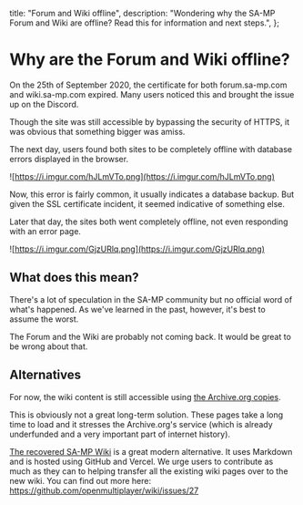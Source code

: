   title: "Forum and Wiki offline",
  description:
    "Wondering why the SA-MP Forum and Wiki are offline? Read this for information and next steps.",
};

# Why are the Forum and Wiki offline?

On the 25th of September 2020, the certificate for both forum.sa-mp.com and wiki.sa-mp.com expired.
Many users noticed this and brought the issue up on the Discord.

Though the site was still accessible by bypassing the security of HTTPS, it was obvious that
something bigger was amiss.

The next day, users found both sites to be completely offline with database errors displayed in the
browser.

![https://i.imgur.com/hJLmVTo.png](https://i.imgur.com/hJLmVTo.png)

Now, this error is fairly common, it usually indicates a database backup. But given the SSL
certificate incident, it seemed indicative of something else.

Later that day, the sites both went completely offline, not even responding with an error page.

![https://i.imgur.com/GjzURlq.png](https://i.imgur.com/GjzURlq.png)

## What does this mean?

There's a lot of speculation in the SA-MP community but no official word of what's happened. As
we've learned in the past, however, it's best to assume the worst.

The Forum and the Wiki are probably not coming back. It would be great to be wrong about that.

## Alternatives

For now, the wiki content is still accessible using
[the Archive.org copies](https://web.archive.org/web/20200909122444/https://wiki.sa-mp.com/).

This is obviously not a great long-term solution. These pages take a long time to load and it
stresses the Archive.org's service (which is already underfunded and a very important part of
internet history).

[The recovered SA-MP Wiki](/docs) is a great modern alternative. It uses Markdown and is hosted
using GitHub and Vercel. We urge users to contribute as much as they can to helping transfer all the
existing wiki pages over to the new wiki. You can find out more here:
https://github.com/openmultiplayer/wiki/issues/27
